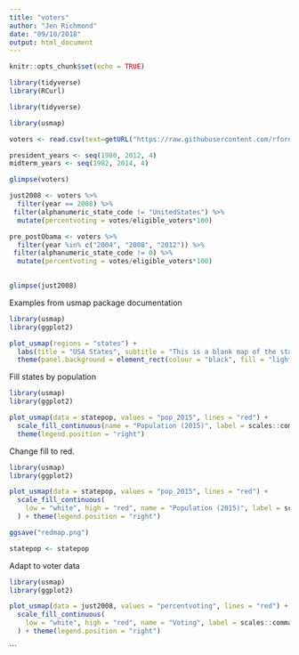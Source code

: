 ```yaml
---
title: "voters"
author: "Jen Richmond"
date: "09/10/2018"
output: html_document
---
```


```r
knitr::opts_chunk$set(echo = TRUE)
```


```r
library(tidyverse)
library(RCurl)

library(tidyverse)

library(usmap)

```

```r
voters <- read.csv(text=getURL("https://raw.githubusercontent.com/rfordatascience/tidytuesday/master/data/2018-10-09/voter_turnout.csv"), header = T)
```

```r
president_years <- seq(1980, 2012, 4)
midterm_years <- seq(1982, 2014, 4)
```

```r

glimpse(voters)
```


```r
just2008 <- voters %>%
  filter(year == 2008) %>%
 filter(alphanumeric_state_code != "UnitedStates") %>%
  mutate(percentvoting = votes/eligible_voters*100) 
```

```r
pre_postObama <- voters %>%
  filter(year %in% c("2004", "2008", "2012")) %>%
 filter(alphanumeric_state_code != 0) %>%
  mutate(percentvoting = votes/eligible_voters*100) 
  
```

```r
glimpse(just2008)
```
Examples from usmap package documentation

```r
library(usmap)
library(ggplot2)

plot_usmap(regions = "states") + 
  labs(title = "USA States", subtitle = "This is a blank map of the states of the United States.") + 
  theme(panel.background = element_rect(colour = "black", fill = "lightblue"))
```
Fill states by population
```r
library(usmap)
library(ggplot2)

plot_usmap(data = statepop, values = "pop_2015", lines = "red") + 
  scale_fill_continuous(name = "Population (2015)", label = scales::comma) + 
  theme(legend.position = "right")
```
Change fill to red. 
```r
library(usmap)
library(ggplot2)

plot_usmap(data = statepop, values = "pop_2015", lines = "red") + 
  scale_fill_continuous(
    low = "white", high = "red", name = "Population (2015)", label = scales::comma
  ) + theme(legend.position = "right")
```
```r
ggsave("redmap.png")
```


```r
statepop <- statepop
```

Adapt to voter data
```r

library(usmap)
library(ggplot2)

plot_usmap(data = just2008, values = "percentvoting", lines = "red") + 
  scale_fill_continuous(
    low = "white", high = "red", name = "Voting", label = scales::comma
  ) + theme(legend.position = "right")
```
```

